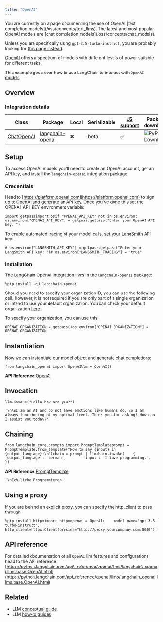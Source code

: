 ```yaml
---
title: "OpenAI"
---
```


<Warning>
  You are currently on a page documenting the use of OpenAI [text completion models](/oss/concepts/text_llms). The latest and most popular OpenAI models are [chat completion models](/oss/concepts/chat_models).

  Unless you are specifically using `gpt-3.5-turbo-instruct`, you are probably looking for [this page instead](/oss/integrations/chat/openai).
</Warning>

[OpenAI](https://platform.openai.com/oss/introduction) offers a spectrum of models with different levels of power suitable for different tasks.

This example goes over how to use LangChain to interact with `OpenAI` [models](https://platform.openai.com/oss/models)

## Overview

### Integration details

| Class                                                                                                                         | Package                                                                          | Local | Serializable | [JS support](https://js.langchain.com/oss/integrations/chat/openai) | Package downloads                                                                   | Package latest                                                                   |
| ----------------------------------------------------------------------------------------------------------------------------- | -------------------------------------------------------------------------------- | ----- | ------------ | -------------------------------------------------------------------- | ----------------------------------------------------------------------------------- | -------------------------------------------------------------------------------- |
| [ChatOpenAI](https://python.langchain.com/api_reference/openai/chat_models/langchain_openai.chat_models.base.ChatOpenAI.html) | [langchain-openai](https://python.langchain.com/api_reference/openai/index.html) | ❌     | beta         | ✅                                                                    | ![PyPI - Downloads](/images/oss/integrations/llms/openai/pypi/dm/langchain-openai) | ![PyPI - Version](/images/oss/integrations/llms/openai/pypi/v/langchain-openai) |

## Setup

To access OpenAI models you'll need to create an OpenAI account, get an API key, and install the `langchain-openai` integration package.

### Credentials

Head to [https://platform.openai.com](https://platform.openai.com) to sign up to OpenAI and generate an API key. Once you've done this set the OPENAI\_API\_KEY environment variable:

```
import getpassimport osif "OPENAI_API_KEY" not in os.environ:    os.environ["OPENAI_API_KEY"] = getpass.getpass("Enter your OpenAI API key: ")
```

To enable automated tracing of your model calls, set your [LangSmith](https://docs.smith.langchain.com/) API key:

```
# os.environ["LANGSMITH_API_KEY"] = getpass.getpass("Enter your LangSmith API key: ")# os.environ["LANGSMITH_TRACING"] = "true"
```

### Installation

The LangChain OpenAI integration lives in the `langchain-openai` package:

```
%pip install -qU langchain-openai
```

Should you need to specify your organization ID, you can use the following cell. However, it is not required if you are only part of a single organization or intend to use your default organization. You can check your default organization [here](https://platform.openai.com/account/api-keys).

To specify your organization, you can use this:

```
OPENAI_ORGANIZATION = getpass()os.environ["OPENAI_ORGANIZATION"] = OPENAI_ORGANIZATION
```

## Instantiation

Now we can instantiate our model object and generate chat completions:

```
from langchain_openai import OpenAIllm = OpenAI()
```

**API Reference:**[OpenAI](https://python.langchain.com/api_reference/openai/llms/langchain_openai.llms.base.OpenAI.html)

## Invocation

```
llm.invoke("Hello how are you?")
```

```
'\n\nI am an AI and do not have emotions like humans do, so I am always functioning at my optimal level. Thank you for asking! How can I assist you today?'
```

## Chaining

```
from langchain_core.prompts import PromptTemplateprompt = PromptTemplate.from_template("How to say {input} in {output_language}:\n")chain = prompt | llmchain.invoke(    {        "output_language": "German",        "input": "I love programming.",    })
```

**API Reference:**[PromptTemplate](https://python.langchain.com/api_reference/core/prompts/langchain_core.prompts.prompt.PromptTemplate.html)

```
'\nIch liebe Programmieren.'
```

## Using a proxy

If you are behind an explicit proxy, you can specify the http\_client to pass through

```
%pip install httpximport httpxopenai = OpenAI(    model_name="gpt-3.5-turbo-instruct",    http_client=httpx.Client(proxies="http://proxy.yourcompany.com:8080"),)
```

## API reference

For detailed documentation of all `OpenAI` llm features and configurations head to the API reference: [https://python.langchain.com/api\_reference/openai/llms/langchain\_openai.llms.base.OpenAI.html](https://python.langchain.com/api_reference/openai/llms/langchain_openai.llms.base.OpenAI.html)

## Related

* LLM [conceptual guide](/oss/concepts/text_llms)
* LLM [how-to guides](/oss/how_to/#llms)
